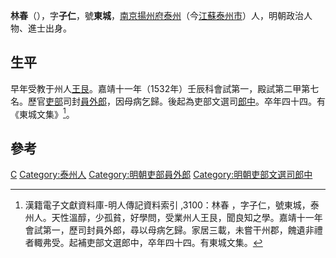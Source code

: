 {{Otheruses|林春}}
{{明清人物信息框
| 姓名 = 林春
| 原名 = 
| 圖片名稱= 
| 圖片大小 =
| 圖片說明 = 
| 最高職務 = 吏部文選郎中
| 國家 = 大明
| 爵位 =
| 籍貫 = [[南京|南京]][[揚州府|揚州府]][[泰州|泰州]]
| 族裔 = 漢族
| 旗籍 = 
| 字號 =字子仁，號東城
| 諡號 = 
| 出生日期 = [[弘治|弘治]]十一年（1498年）
| 出生地點 = [[南京|南京]][[揚州府|揚州府]][[泰州|泰州]]
| 逝世日期 = [[嘉靖|嘉靖]]二十年（1541年）
| 逝世地點 = 
| 墓葬 =
| 配偶 =
| 親屬 =
| 出身 = 
*嘉靖十一年壬辰科進士出身
| 經歷 = 
| 著作 =
*《東城文集》
}}
'''林春'''（{{bd|1498年||1541年}}），字'''子仁'''，號'''東城'''，[[南京|南京]][[揚州府|揚州府]][[泰州|泰州]]（今[[江蘇|江蘇]][[泰州市|泰州市]]）人，明朝政治人物、進士出身。

== 生平 ==
早年受教于州人[[王艮_(泰州)|王艮]]。嘉靖十一年（1532年）壬辰科會試第一，殿試第二甲第七名。歷官[[吏部|吏部]]司封[[員外郎|員外郎]]，因母病乞歸。後起為吏部文選司[[郎中|郎中]]。卒年四十四。有《東城文集》<ref>漢籍電子文獻資料庫-明人傳記資料索引 ,3100：林春 ，字子仁，號東城，泰州人。天性溫醇，少孤貧，好學問，受業州人王艮，聞良知之學。嘉靖十一年會試第一，歷司封員外郎，尋以母病乞歸。家居三載，未嘗干州郡，餽遺非禮者輙弗受。起補吏部文選郎中，卒年四十四。有東城文集。</ref>。

==參考==
{{reflist}}

{{嘉靖十一年壬辰科殿試金榜}}

{{Authority control}}
{{DEFAULTSORT:Lin林}}
[[Category:林姓|C]]
[[Category:泰州人|Category:泰州人]]
[[Category:明朝吏部員外郎|Category:明朝吏部員外郎]]
[[Category:明朝吏部文選司郎中|Category:明朝吏部文選司郎中]]


{{明朝人物小作品}}